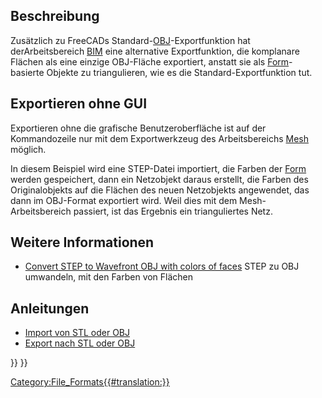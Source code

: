 <languages/>

{{Docnav/de
|[[Arch_DAE/de|DAE]]
|[[Arch_JSON/de|JSON]]
|[[BIM_Workbench/de|BIM]]
|IconL=
|IconR=
|IconC=Workbench_BIM.svg
}}

{{TOCright}}

<span id="Description"></span>
==Beschreibung==

Zusätzlich zu FreeCADs Standard-[http://en.wikipedia.org/wiki/Wavefront_.obj_file OBJ]-Exportfunktion hat derArbeitsbereich [[BIM_Workbench/de|BIM]] eine alternative Exportfunktion, die komplanare Flächen als eine einzige OBJ-Fläche exportiert, anstatt sie als [[Shape/de|Form]]-basierte Objekte zu triangulieren, wie es die Standard-Exportfunktion tut.

<span id="Exporting_without_GUI"></span>
== Exportieren ohne GUI ==

Exportieren ohne die grafische Benutzeroberfläche ist auf der Kommandozeile nur mit dem Exportwerkzeug des Arbeitsbereichs [[Mesh_Export/de|Mesh]] möglich.

In diesem Beispiel wird eine STEP-Datei importiert, die Farben der [[Shape/de|Form]] werden gespeichert, dann ein Netzobjekt daraus erstellt, die Farben des Originalobjekts auf die Flächen des neuen Netzobjekts angewendet, das dann im OBJ-Format exportiert wird. Weil dies mit dem Mesh-Arbeitsbereich passiert, ist das Ergebnis ein trianguliertes Netz.

{{Code|code=
import Mesh
import MeshPart
import Import

data = Import.open("example.stp")
shape = data[0][0].Shape
shape_colors = data[0][1]

mesh = MeshPart.meshFromShape(Shape=shape, LinearDeflection=0.1, Segments=True)

face_colors = [(0, 0, 0)] * mesh.CountFacets

for i in range(mesh.countSegments()):
    color = shape_colors[i]
    segm = mesh.getSegment(i)
    for j in segm:
        face_colors[j] = color

mesh.write(Filename="new_example.obj", Material=face_colors, Format="obj")
}}

<span id="More_information"></span>
==Weitere Informationen==

<div class="mw-translate-fuzzy">
* [https://forum.freecadweb.org/viewtopic.php?f=8&t=37452 Convert STEP to Wavefront OBJ with colors of faces] STEP zu OBJ umwandeln, mit den Farben von Flächen
</div>

<span id="Tutorials"></span>
==Anleitungen==

* [[Import_from_STL_or_OBJ/de|Import von STL oder OBJ]]
* [[Export_to_STL_or_OBJ/de|Export nach STL oder OBJ]]


{{Docnav/de
|[[Arch_DAE/de|DAE]]
|[[Arch_JSON/de|JSON]]
|[[BIM_Workbench/de|BIM]]
|IconL=
|IconR=
|IconC=Workbench_BIM.svg
}}

{{BIM_Tools_navi{{#translation:}}}}
{{Userdocnavi{{#translation:}}}}
[[Category:File_Formats{{#translation:}}]]